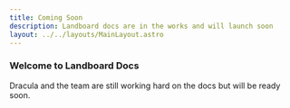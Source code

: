 ```yaml
---
title: Coming Soon
description: Landboard docs are in the works and will launch soon
layout: ../../layouts/MainLayout.astro
---
```



### Welcome to Landboard Docs

Dracula and the team are still working hard on the docs but will be ready soon.

<NotFound />
